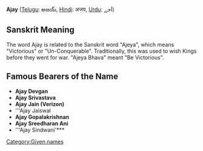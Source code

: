 '''Ajay''' ([[Telugu language|Telugu]]: అజయ్, [[Hindi]]: अजय, [[Urdu]]: اَجے)

== Sanskrit Meaning ==
The word Ajay is related to the Sanskrit word "Ajeya", which means "Victorious" or "Un-Conquerable". Traditionally, this was used to wish Kings before they went for war. "Ajeya Bhava" meant "Be Victorious".

==Famous Bearers of the Name==
{{Advert|date=December 2007}}
*'''Ajay Devgan'''
*'''Ajay Srivastava'''
*'''Ajay Jain (Verizon)'''
*'''Ajay Jaiswal
*'''Ajay Gopalakrishnan'''
*'''Ajay Sreedharan Ani'''
*'''Ajay Sindwani'***
[[Category:Given names]]
